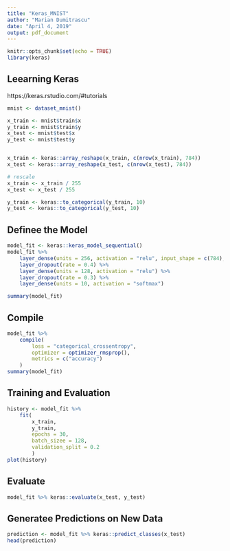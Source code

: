 ```yaml
---
title: "Keras_MNIST"
author: "Marian Dumitrascu"
date: "April 4, 2019"
output: pdf_document
---
```


```r
knitr::opts_chunk$set(echo = TRUE)
library(keras)
```

## Leearning Keras

https://keras.rstudio.com/#tutorials

```r
mnist <- dataset_mnist()
```

```r
x_train <- mnist$train$x
y_train <- mnist$train$y
x_test <- mnist$test$x
y_test <- mnist$test$y


x_train <- keras::array_reshape(x_train, c(nrow(x_train), 784))
x_test <- keras::array_reshape(x_test, c(nrow(x_test), 784))

# rescale
x_train <- x_train / 255
x_test <- x_test / 255

y_train <- keras::to_categorical(y_train, 10)
y_test <- keras::to_categorical(y_test, 10)

```



## Definee the Model

```r

model_fit <- keras::keras_model_sequential()
model_fit %>% 
	layer_dense(units = 256, activation = "relu", input_shape = c(784), name = "layer_one") %>% 
	layer_dropout(rate = 0.4) %>% 
	layer_dense(units = 128, activation = "relu") %>% 
	layer_dropout(rate = 0.3) %>% 
	layer_dense(units = 10, activation = "softmax")

summary(model_fit)


```

## Compile

```r
model_fit %>% 
	compile(
		loss = "categorical_crossentropy",
		optimizer = optimizer_rmsprop(),
		metrics = c("accuracy")
	)
summary(model_fit)
```

## Training and Evaluation

```r
history <- model_fit %>% 
	fit(
		x_train, 
		y_train,
		epochs = 30, 
		batch_sizee = 128,
		validation_split = 0.2
		)
plot(history)

```



## Evaluate

```r

model_fit %>% keras::evaluate(x_test, y_test)

```

## Generatee Predictions on New Data

```r
prediction <- model_fit %>% keras::predict_classes(x_test)
head(prediction)

```







